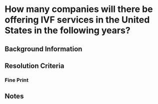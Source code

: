 

# How many companies will there be offering IVF services in the United States in the following years?


## Background Information


## Resolution Criteria

### Fine Print

## Notes
